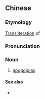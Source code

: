 ==Chinese==
{{zh-forms|s=古戈尔普勒克斯|gloss=-}}

===Etymology===
[[transliteration|Transliteration]] of {{etyl|en|zh}} {{m|en|googolplex}}

===Pronunciation===
{{zh-pron
|m=gǔgē'ěr pǔlēikèsī
|cat=n
}}

===Noun===
{{zh-noun}}

# [[googolplex]]

====See also====
* {{zh-l|古高爾}}